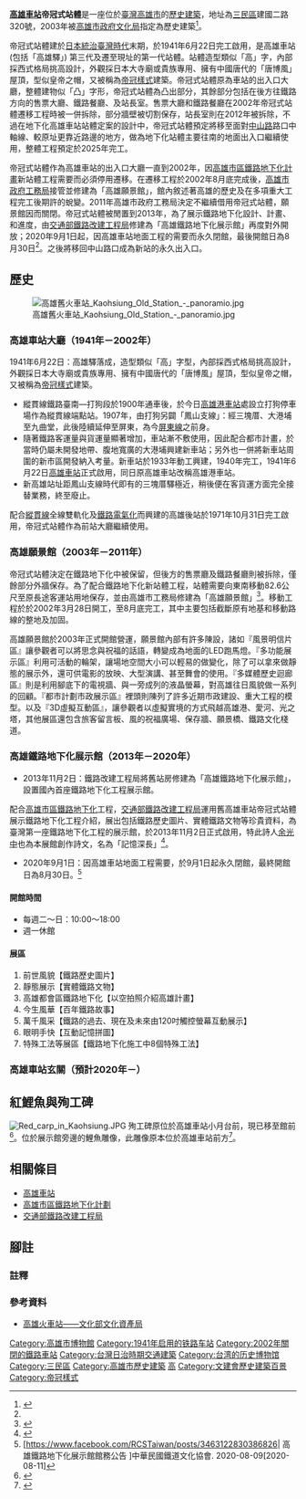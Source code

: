 {{tw monument
|name=高雄火車站
|formername=高雄驛（{{jpn|j=高雄驛|hg=たかおえき|hgt=たかをえき|rm=Takao eki|f=h}} {{notetag|name=假名|1=此為日治時期[[歷史假名遣|歷史假名遣]]，引自：{{Cite book|url=https://dl.ndl.go.jp/info:ndljp/pid/1207554/287 |title=鐵道停車場一覽. 昭和12年10月1日現在 |year=1937年12月 |publisher=[[國立國會圖書館|國立國會圖書館]] |page= 頁520|author=[[鐵道省_(日本)|鐵道省]] |language=ja}}}}）
|image=Kaohsiung_Vision_Museum_(former_railway_station_building)_2017-10-30.jpg
|imagename=2017年的高雄火車站
{{Infobox mapframe|tyep=shape|zoom=15|frame-width=280}}
|othername=
|formalname=
|level=歷史建築
|class=車站
|time=  {{flagicon|Empire of Japan}} 大日本帝國[[昭和|昭和]]十六年（1941年)
|location=[[高雄市|高雄市]][[三民區|三民區]]建國二路320號
|open=不開放
|cost=
|website=
|coordinates={{coord|22.64|N|120.3025320|E|type:landmark|display=it}}
|reg_url =https://nchdb.boch.gov.tw/assets/overview/historicalBuilding/20030226000005
}}
'''[[高雄車站|高雄車站]]帝冠式站體'''是一座位於[[臺灣|臺灣]][[高雄市|高雄市]]的[[臺灣歷史建築|歷史建築]]，地址為[[三民區|三民區]]建國二路320號，2003年被[[高雄市政府文化局|高雄市政府文化局]]指定為歷史建築<ref>{{cite web|title=歷史建築-高雄火車站|url=http://heritage.khcc.gov.tw/Heritage.aspx?KeyID=61a36b16-6b56-418b-abf3-a2d1309ce7dc|website=高雄市政府文化局|accessdate=2015-09-30|archive-url=https://web.archive.org/web/20151001093251/http://heritage.khcc.gov.tw/Heritage.aspx?KeyID=61a36b16-6b56-418b-abf3-a2d1309ce7dc|archive-date=2015-10-01|dead-url=yes}}</ref>。

帝冠式站體建於[[台灣日治時期|日本統治臺灣時代]]末期，於1941年6月22日完工啟用，是高雄車站 (包括「高雄驛」) 第三代及遷至現址的第一代站體。站體造型類似「高」字，內部採西式格局挑高設計，外觀採日本大寺廟或貴族專用、擁有中國唐代的「唐博風」屋頂，型似皇帝之帽，又被稱為[[帝冠樣式|帝冠樣式]]建築。帝冠式站體原為車站的出入口大廳，整體建物似「凸」字形，帝冠式站體為凸出部分，其餘部分包括在後方往鐵路方向的售票大廳、鐵路餐廳、及站長室。售票大廳和鐵路餐廳在2002年帝冠式站體遷移工程時被一併拆除，部分牆壁被切割保存，站長室則在2012年被拆除，不過在地下化高雄車站站體定案的設計中，帝冠式站體預定將移至面對[[中山路_(高雄市區)|中山路]]路口中軸線、較原址更靠近路邊的地方，做為地下化站體主要往南的地面出入口繼續使用，整體工程預定於2025年完工。

帝冠式站體作為高雄車站的出入口大廳一直到2002年，因[[高雄市區鐵路地下化計畫|高雄市區鐵路地下化計畫]]新站體工程需要而必須停用遷移。在遷移工程於2002年8月底完成後，[[高雄市政府工務局|高雄市政府工務局]]接管並修建為「高雄願景館」，館內敘述著高雄的歷史及在多項重大工程完工後期許的蛻變。2011年高雄市政府工務局決定不繼續借用帝冠式站體，願景館因而關閉。帝冠式站體被閒置到2013年，為了展示鐵路地下化設計、計畫、和進度，由[[交通部鐵路改建工程局|交通部鐵路改建工程局]]修建為「高雄鐵路地下化展示館」再度對外開放；2020年9月1日起，因高雄車站地面工程的需要而永久閉館，最後開館日為8月30日<ref name="博物館" />。之後將移回中山路口成為新站的永久出入口。

==歷史==
[[File:高雄舊火車站_Kaohsiung_Old_Station_-_panoramio.jpg|thumb]]
===高雄車站大廳（1941年－2002年）===
{{see also|再會啦！車站}}
1941年6月22日：高雄驛落成，造型類似「高」字型，內部採西式格局挑高設計，外觀採日本大寺廟或貴族專用、擁有中國唐代的「唐博風」屋頂，型似皇帝之帽，又被稱為[[帝冠樣式|帝冠樣式]]建築。

*縱貫線鐵路臺南—打狗段於1900年通車後，於今日[[高雄港車站|高雄港車站]]處設立打狗停車場作為縱貫線端點站。1907年，由打狗另闢「鳳山支線」：經三塊厝、大港埔至九曲堂，此後陸續延伸至屏東，為今[[屏東線|屏東線]]之前身。
*隨著鐵路客運量與貨運量顯著增加，車站漸不敷使用，因此配合都市計畫，於當時仍屬未開發地帶、腹地寬廣的大港埔興建新車站；另外也一併將新車站周圍的新市區開發納入考量。新車站於1933年動工興建，1940年完工，1941年6月22日[[高雄車站|高雄車站]]正式啟用，同日原高雄車站改稱高雄港車站。
*新高雄站址距鳳山支線時代即有的三塊厝驛極近，稍後便在客貨運方面完全接替業務，終至廢止。

配合[[縱貫線_(鐵路)|縱貫線]]全線雙軌化及[[十大建設#鐵路電氣化|鐵路電氣化]]而興建的高雄後站於1971年10月31日完工啟用，帝冠式站體作為前站大廳繼續使用。

===高雄願景館（2003年－2011年）===
帝冠式站體決定在鐵路地下化中被保留，但後方的售票廳及鐵路餐廳則被拆除，僅餘部分外牆保存。為了配合鐵路地下化新站體工程，站體需要向東南移動82.6公尺至原長途客運站用地保存，並由高雄市工務局修建為「高雄願景館」<ref>{{cite news|title=「高雄願景館」沒人管 遊民佔據|url=https://tw.news.yahoo.com/%E9%AB%98%E9%9B%84%E9%A1%98%E6%99%AF%E9%A4%A8-%E6%B2%92%E4%BA%BA%E7%AE%A1-%E9%81%8A%E6%B0%91%E4%BD%94%E6%93%9A-035821006.html|publisher=中廣新聞網|date=2012-10-18|accessdate=2014-07-20|archive-date=2014-08-13|archive-url=https://web.archive.org/web/20140813133213/https://tw.news.yahoo.com/%E9%AB%98%E9%9B%84%E9%A1%98%E6%99%AF%E9%A4%A8-%E6%B2%92%E4%BA%BA%E7%AE%A1-%E9%81%8A%E6%B0%91%E4%BD%94%E6%93%9A-035821006.html|dead-url=no}}</ref>。移動工程於於2002年3月28日開工，至8月底完工，其中主要包括截斷原有地基和移動路線的整地及加固。

高雄願景館於2003年正式開館營運，願景館內部有許多陳設，諸如『風景明信片區』讓參觀者可以將思念與祝福的話語，轉變成為地面的LED跑馬燈。『多功能展示區』利用可活動的輪架，讓場地空間大小可以輕易的做變化，除了可以拿來做靜態的展示外，還可供電影的放映、大型演講、甚至舞會的使用。『多媒體歷史迴廊區』則是利用腳底下的電視牆、與一旁成列的液晶螢幕，對高雄往日風貌做一系列的回顧。『都市計劃市政展示區』裡頭則陳列了許多近期市政建設、重大工程的模型。以及『3D虛擬互動區』，讓參觀者以虛擬實境的方式飛越高雄港、愛河、光之塔，其他展區還包含旅客留言板、風的祝福廣場、保存牆、願景橋、鐵路文化棧道。

===高雄鐵路地下化展示館（2013年－2020年）===
*2013年11月2日：鐵路改建工程局將舊站房修建為「高雄鐵路地下化展示館」，設置國內首座鐵路地下化工程展示館。

配合[[高雄市區鐵路地下化計畫|高雄市區鐵路地下化]]工程，[[交通部鐵路改建工程局|交通部鐵路改建工程局]]運用舊高雄車站帝冠式站體展示鐵路地下化工程介紹，展出包括鐵路歷史圖片、實體鐵路文物等珍貴資料，為臺灣第一座鐵路地下化工程的展示館，於2013年11月2日正式啟用，特此詩人[[余光中|余光中]]也為本展館創作詩文，名為「記憶深長」<ref>{{cite news|title=首座「鐵路地下化展示館」開幕啟用 詩人余光中新作發表增添光采|url=http://news.tnn.tw/news.html?c=5&id=75948|publisher=台灣地方新聞|date=2013-11-03|accessdate=2014-07-20|archive-date=2014-07-28|archive-url=https://web.archive.org/web/20140728034734/http://news.tnn.tw/news.html?c=5&id=75948|dead-url=no}}</ref>。

*2020年9月1日：因高雄車站地面工程需要，於9月1日起永久閉館，最終開館日為8月30日。<ref name="博物館">[https://www.facebook.com/RCSTaiwan/posts/3463122830386826|  高雄鐵路地下化展示館館務公告 ]中華民國鐵道文化協會. 2020-08-09[2020-08-11]</ref>

====開館時間====
*每週二～日：10:00～18:00
*週一休館

====展區====
#前世風貌【鐵路歷史圖片】
#靜態展示【實體鐵路文物】
#高雄都會區鐵路地下化【以空拍照介紹高雄計畫】
#今生風華【百年鐵路故事】
#萬千風采【鐵路的過去、現在及未來由120吋觸控螢幕互動展示】
#眼明手快【互動記憶拼圖】
#特殊工法等展區【鐵路地下化施工中8個特殊工法】

===高雄車站玄關（預計2020年－）===

==紅鯉魚與殉工碑==
[[File:Red_carp_in_Kaohsiung.JPG|thumb]]
殉工碑原位於高雄車站小月台前，現已移至館前<ref>{{cite web |url=https://www.facebook.com/media/set/?set=a.2083491871880756&type=3&__tn__=-UC-R |title=西部鐵路電氣化殉職人員紀念碑遷移(107.4.16) |author=臺鐵高雄站  |date=2018-04-16 |access-date=2019-01-08}}</ref>。位於展示館旁邊的鯉魚雕像，此雕像原本位於高雄車站前方<ref>{{cite book|author=載震宇|title=《台灣的老火車站》|year=2005|publisher=遠足文化|isbn=957304935X}}</ref>。

==相關條目==
*[[高雄車站|高雄車站]]
*[[高雄市區鐵路地下化計劃|高雄市區鐵路地下化計劃]]
*[[交通部鐵路改建工程局|交通部鐵路改建工程局]]

==腳註==
===註釋===
{{notefoot}}
===參考資料===
{{reflist}}
*[https://nchdb.boch.gov.tw/assets/advanceSearch/historicalBuilding/20030226000005 高雄火車站——文化部文化資產局] {{Wayback|url=https://nchdb.boch.gov.tw/assets/advanceSearch/historicalBuilding/20030226000005 |date=20190117013300 }}

{{臺灣鐵道史}}
{{台灣博物館}}
{{高雄市文化資產}}
{{臺灣歷史建築百景}}
{{Portal bar|台灣|高雄|文化|歷史|台灣鐵路|鐵路}}
[[Category:高雄市博物館|Category:高雄市博物館]]
[[Category:1941年启用的铁路车站|Category:1941年启用的铁路车站]]
[[Category:2002年關閉的鐵路車站|Category:2002年關閉的鐵路車站]]
[[Category:台灣日治時期交通建築|Category:台灣日治時期交通建築]]
[[Category:台湾的历史博物馆|Category:台湾的历史博物馆]]
[[Category:三民區|Category:三民區]]
[[Category:高雄市歷史建築|Category:高雄市歷史建築]]
[[Category:臺灣鐵路文化資產|高]]
[[Category:文建會歷史建築百景|Category:文建會歷史建築百景]]
[[Category:帝冠樣式|Category:帝冠樣式]]